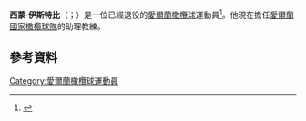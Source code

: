 '''西蒙·伊斯特比'''（{{lang-en|Simon Easterby}}；{{bd|1975年|7月21日}}）是一位已經退役的[[愛爾蘭|愛爾蘭]][[橄欖球|橄欖球]]運動員<ref>{{citebook|editor-last=Tozer|editor-first=Malcolm|title=Physical Education and Sport in Independent Schools|url=http://books.google.com/books?id=QVCvtcUo4Y0C&printsec=frontcover&source=gbs_ge_summary_r&cad=0#v=onepage&q&f=false|publisher=John Catt Educational Ltd|date=2012|isbn=9781908095442|pages=293|access-date=2015-11-23|archive-date=2020-02-05|archive-url=https://web.archive.org/web/20200205184236/https://books.google.com/books?id=QVCvtcUo4Y0C&printsec=frontcover&source=gbs_ge_summary_r&cad=0#v=onepage&q&f=false|dead-url=no}}</ref>。他現在擔任[[愛爾蘭國家橄欖球隊|愛爾蘭國家橄欖球隊]]的助理教練。
==參考資料==
{{Reflist}}
[[Category:愛爾蘭橄欖球運動員|Category:愛爾蘭橄欖球運動員]]